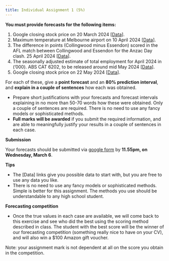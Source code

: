 ```yaml
---
title: Individual Assignment 1 (5%)
---
```


**You must provide forecasts for the following items:**

  1. Google closing stock price on 20 March 2024 [[Data](https://finance.yahoo.com/quote/GOOG/)].
  2. Maximum temperature at Melbourne airport on 10 April 2024 [[Data](http://www.bom.gov.au/climate/dwo/IDCJDW3049.latest.shtml)].
  3. The difference in points (Collingwood minus Essendon) scored in the AFL match between Collingwood and Essendon for the Anzac Day clash. 25 April 2024 [[Data](https://en.wikipedia.org/wiki/Anzac_Day_match)].
  4. The seasonally adjusted estimate of total employment for April 2024 in ('000). ABS CAT 6202, to be released around mid May 2024 [[Data](https://www.abs.gov.au/statistics/labour/employment-and-unemployment/labour-force-australia/latest-release)].
  5. Google closing stock price on 22 May 2024 [[Data](https://finance.yahoo.com/quote/GOOG/)].

For each of these, give a **point forecast** and an **80% prediction interval**, and **explain in a couple of sentences** how each was obtained.

* Prepare short justifications with your forecasts and forecast intervals explaining in no more than 50-70 words how these were obtained. Only a couple of sentences are required. There is no need to use any fancy models or sophisticated methods. 
* **Full marks will be awarded** if you submit the required information, and are able to meaningfully justify your results in a couple of sentences in each case. 

**Submission**

Your forecasts should be submitted via [google form](https://forms.gle/oGtsTHCFRNuSQE7SA) by **11.55pm, on Wednesday, March 6**.

**Tips**

* The [Data] links give you possible data to start with, but you are free to use any data you like.
* There is no need to use any fancy models or sophisticated methods. Simple is better for this assignment. The methods you use should be understandable to any high school student.

**Forecasting competition**

* Once the true values in each case are available, we will come back to this exercise and see who did the best using the scoring method described in class. The student with the best score will be the winner of our forecasting competition (something really nice to have on your CV), and will also win a $100 Amazon gift voucher.

Note: your assignment mark is not dependent at all on the score you obtain in the competition.
